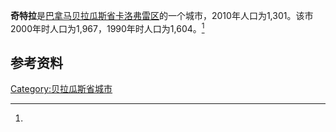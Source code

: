 {{Infobox settlement
|name                   = 奇特拉
|native_name            = 
|settlement_type        = [[市_(巴拿马)|市]]
|image_skyline          = 
|image_caption          = 
|image_alt              = 
|pushpin_map            = Panama
|pushpin_map_caption = 在巴拿馬的位置
|coordinates = {{coord|region:PA|display=it}}
|subdivision_type       = 国家
|subdivision_name       = {{flag|Panama}}
|subdivision_type1      = [[巴拿马行政区划|省份]]
|subdivision_name1      = [[贝拉瓜斯省|贝拉瓜斯省]]
|subdivision_type2      = [[区_(巴拿马)|区]]
|subdivision_name2      = [[卡洛弗雷区|卡洛弗雷区]]
|leader_title           = 
|leader_name            = 
|established_title      = 设立时间
|established_date       = 
|area_land_km2          = 109.7
|area_footnotes         = <ref name=inec>[http://www.contraloria.gob.pa/inec/archivos/P3601Cuadro11.xls {{Wayback|url=http://www.contraloria.gob.pa/inec/archivos/P3601Cuadro11.xls |date=20160304030354 }} "Cuadro 11 (Superficie, población y densidad de población en la República...)" [Table 11 (Area, population, and population density in the Republic...)<nowiki>]</nowiki>] (.xls). In {{cite web|title=Resultados Finales Básicos|trans-title=Basic Final Results|url=https://www.contraloria.gob.pa/inec/publicaciones/Publicaciones.aspx?ID_SUBCATEGORIA=59&ID_PUBLICACION=360&ID_IDIOMA=1&ID_CATEGORIA=13|publisher=[[巴拿马国家统计及普查局|巴拿马国家统计及普查局]]|accessdate=May 26, 2015|language=es|archive-date=2015-07-10|archive-url=https://web.archive.org/web/20150710070123/http://www.contraloria.gob.pa/inec/Publicaciones/Publicaciones.aspx?ID_SUBCATEGORIA=59&ID_PUBLICACION=360&ID_IDIOMA=1&ID_CATEGORIA=13|dead-url=no}}</ref>
|population_as_of       = 2010年
|population_total       = 1301
|population_footnotes   = <ref name=inec/>
|population_density_km2 = 11.9
|population_note        = 人口密度数据由计算得出
|timezone1              = [[北美东部时区|东部时区]]
|utc_offset1            = −5
}}

'''奇特拉'''是[[巴拿马|巴拿马]][[贝拉瓜斯省|贝拉瓜斯省]][[卡洛弗雷区|卡洛弗雷区]]的一个城市，2010年人口为1,301。该市2000年时人口为1,967，1990年时人口为1,604。<ref name=inec/>

==参考资料==
{{reflist}}

{{Panama-geo-stub}}
{{Veraguas Province}}

[[Category:贝拉瓜斯省城市|Category:贝拉瓜斯省城市]]